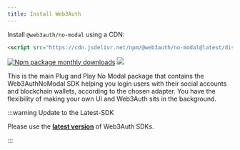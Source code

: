 ```yaml
---
title: Install Web3Auth
---
```


Install `@web3auth/no-modal` using a CDN:

```html
<script src="https://cdn.jsdelivr.net/npm/@web3auth/no-modal@latest/dist/core.umd.min.js"></script>
```

[![Npm package monthly downloads](https://badgen.net/npm/dm/@web3auth/no-modal)](https://www.npmjs.com/package/@web3auth/no-modal)
[![](https://data.jsdelivr.com/v1/package/npm/@web3auth/no-modal/badge)](https://www.jsdelivr.com/package/npm/@web3auth/no-modal)

This is the main Plug and Play No Modal package that contains the Web3AuthNoModal SDK helping you login users with their social accounts and
blockchain wallets, according to the chosen adapter. You have the flexibility of making your own UI and Web3Auth sits in the background.

:::warning Update to the Latest-SDK

Please use the **[latest version](https://www.npmjs.com/package/@web3auth/no-modal)** of Web3Auth SDKs.

:::
